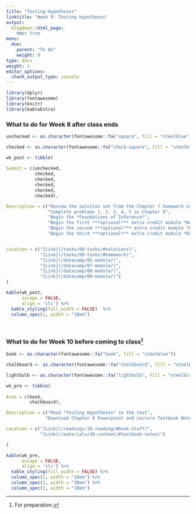 ```yaml
---
title: "Testing Hypotheses"
linktitle: "Week 9: Testing Hypotheses"
output:
  blogdown::html_page:
    toc: true
menu:
  due:
    parent: "To Do"
    weight: 9
type: docs
weight: 1
editor_options: 
  chunk_output_type: console
---
```


```r
library(dplyr)
library(fontawesome)
library(knitr)
library(kableExtra)
```


### What to do for Week 8 after class ends

```r
unchecked <- as.character(fontawesome::fa("square", fill = "steelblue"))

checked <- as.character(fontawesome::fa("check-square", fill = "steelblue"))

wk_post <- tibble(
  
Submit = c(unchecked,
           checked,
           checked, 
           checked,
           checked,
           checked),

Description = c("Review the solution set from the Chapter 7 homework set",
                "Complete problems 1, 2, 3, 4, 5 in Chapter 8",
                "Begin the *Foundations of Inference*",
                "Begin the first ***optional*** extra credit module *Analyzing Survey Data in R*",
                "Begin the second ***optional*** extra credit module *Fundamentals of Bayesian Data Analysis in R*",
                "Begin the third ***optional*** extra credit module *Reporting with R Markdown*"),


Location = c("[Link](/tasks/08-tasks/#solutions)",
             "[Link](/tasks/09-tasks/#homework)",
             "[Link](/datacamp/05-module/)",
             "[Link](/datacamp/07-module/)",
             "[Link](/datacamp/08-module/)",
             "[Link](/datacamp/09-module/)")
)
```

```r
kable(wk_post, 
      escape = FALSE,
      align = 'clc') %>%
  kable_styling(full_width = FALSE)  %>%
  column_spec(1, width = "10em")
```

<br />

### What to do for Week 10 before coming to class^[For preparation.]

```r
book <- as.character(fontawesome::fa("book", fill = "steelblue"))

chalkboard <- as.character(fontawesome::fa("chalkboard", fill = "steelblue"))

lightbulb <- as.character(fontawesome::fa("lightbulb", fill = "steelblue"))

wk_pre <- tibble(
  
Area = c(book, 
         chalkboard),

Description = c("Read *Testing Hypotheses* in the text",
               "Download Chapter 8 Powerpoint and Lecture Textbook Notes"),

Location = c("[Link](/readings/10-reading/#book-stuff)", 
             "[Link](/materials/10-content/#textbook-notes)")

)

```

```r
kable(wk_pre, 
      escape = FALSE,
      align = 'clc') %>%
  kable_styling(full_width = FALSE) %>%
  column_spec(1, width = "10em") %>%
  column_spec(2, width = "30em") %>%
  column_spec(3, width = "10em")
```  
